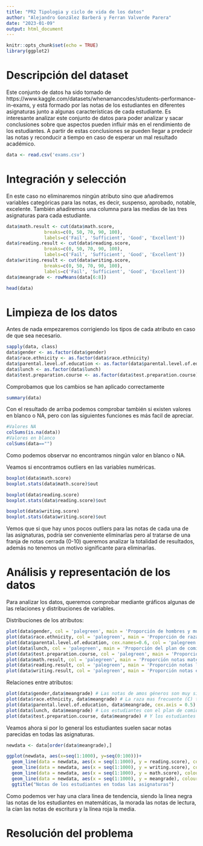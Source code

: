 ```yaml
---
title: "PR2 Tipologia y ciclo de vida de los datos"
author: "Alejandro González Barberá y Ferran Valverde Parera"
date: "2023-01-09"
output: html_document
---
```


```r
knitr::opts_chunk$set(echo = TRUE)
library(ggplot2)
```

# Descripción del dataset

Este conjunto de datos ha sido tomado de https://www.kaggle.com/datasets/whenamancodes/students-performance-in-exams, y está formado por las notas de los estudiantes en diferentes asignaturas junto a algunas características de cada estudiante.
Es interesante analizar este conjunto de datos para poder analizar y sacar conclusiones sobre que aspectos pueden influir más en el rendimiento de los estudiantes.
A partir de estas conclusiones se pueden llegar a predecir las notas y reconducir a tiempo en caso de esperar un mal resultado académico.

```r
data <- read.csv('exams.csv')
```


# Integración y selección

En este caso no eliminaremos ningún atributo sino que añadiremos variables categóricas para las notas, es decir, suspenso, aprobado, notable, excelente.
También añadiremos una columna para las medias de las tres asignaturas para cada estudiante.
```r
data$math.result <- cut(data$math.score,
              breaks=c(0, 50, 70, 90, 100),
              labels=c('Fail', 'Sufficient', 'Good', 'Excellent'))
data$reading.result <- cut(data$reading.score,
              breaks=c(0, 50, 70, 90, 100),
              labels=c('Fail', 'Sufficient', 'Good', 'Excellent'))
data$writing.result <- cut(data$writing.score,
              breaks=c(0, 50, 70, 90, 100),
              labels=c('Fail', 'Sufficient', 'Good', 'Excellent'))
data$meangrade <- rowMeans(data[6:8])

head(data)

```


# Limpieza de los datos

Antes de nada empezaremos corrigiendo los tipos de cada atributo en caso de que sea necesario.

```r
sapply(data, class)
data$gender <- as.factor(data$gender)
data$race.ethnicity <- as.factor(data$race.ethnicity)
data$parental.level.of.education <- as.factor(data$parental.level.of.education)
data$lunch <- as.factor(data$lunch)
data$test.preparation.course <- as.factor(data$test.preparation.course)
```
Comprobamos que los cambios se han aplicado correctamente
```r
summary(data)
```

Con el resultado de arriba podemos comprobar también si existen valores en blanco o NA, pero con las siguientes funciones es más facil de apreciar.
```r
#Valores NA
colSums(is.na(data)) 
#Valores en blanco
colSums(data=="")
```

Como podemos observar no encontramos ningún valor en blanco o NA.

Veamos si encontramos outliers en las variables numéricas.

```r
boxplot(data$math.score)
boxplot.stats(data$math.score)$out

boxplot(data$reading.score)
boxplot.stats(data$reading.score)$out

boxplot(data$writing.score)
boxplot.stats(data$writing.score)$out
```

Vemos que si que hay unos pocos outliers para las notas de cada una de las asignaturas, podría ser conveniente eliminarlas pero al tratarse de una franja de notas cerrada (0-10) queremos analizar la totalidad de resultados, además no tenemos un motivo significante para eliminarlas.

# Análisis y representación de los datos

Para analizar los datos, queremos comprobar mediante gráficos algunas de las relaciones y distribuciones de variables.

Distribuciones de los atributos:
```r

plot(data$gender, col = 'palegreen', main = 'Proporción de hombres y mujeres') # Hay aproximadamente el mismo número de hombres que de mujeres, aun que el total de hombres es ligeramente superior.
plot(data$race.ethnicity, col = 'palegreen', main = 'Proporción de razas') # Como podemos apreciar, en este conjunto de datos se han especificado las razas de manera anónima. Esto puede ser interesante de cara a hacer los análisis sin suposiciones previas, aunque sería interesante conocer a que razas pertenece cada grupo una vez terminado el análisis.
plot(data$parental.level.of.education, cex.names=0.6, col = 'palegreen', main = 'Proporción de estudios de los padres') # Podemos ver que muy pocos han llegado a hacer un máster como se podría llegar a esperar, pero también muy pocos han llegado a estudiar un grado.
plot(data$lunch, col = 'palegreen', main = 'Proporción del plan de comida') # La mayoría tiene un plan estándar, pero muchos también tienen un plan reducido. 
plot(data$test.preparation.course, col = 'palegreen', main = 'Proporción de tests iniciales hechos') # En este caso la mayoría no ha hecho el test de preparación.
plot(data$math.result, col = 'palegreen', main = 'Proporción notas matematicas')
plot(data$reading.result, col = 'palegreen', main = 'Proporción notas lectura')
plot(data$writing.result, col = 'palegreen', main = 'Proporción notas escritura')
```

Relaciones entre atributos:

```r

plot(data$gender,data$meangrade) # Las notas de amos géneros son muy similares en general, aunque muy ligeramente superiores las de las mujeres.
plot(data$race.ethnicity, data$meangrade) # La raza mas frecuente (C) también es la que obtiene peores resultados académicos.
plot(data$parental.level.of.education, data$meangrade, cex.axis = 0.5) # Los resultados son esperados, los niños con padres estudiosos tienen mejores notas.
plot(data$lunch, data$meangrade) # Los estudiantes con el plan de comida estándar tienen mejores notas.
plot(data$test.preparation.course, data$meangrade) # Y los estudiantes con el test de preparación tienen mejores resultados.

```

Veamos ahora si por lo general los estudiantes suelen sacar notas parecidas en todas las asignaturas.
```r
newdata <- data[order(data$meangrade),]

ggplot(newdata, aes(x=seq(1:1000), y=seq(0:100)))+
  geom_line(data = newdata, aes(x = seq(1:1000), y = reading.score), colour = 'purple')+
  geom_line(data = newdata, aes(x = seq(1:1000), y = writing.score), colour = 'cyan')+
  geom_line(data = newdata, aes(x = seq(1:1000), y = math.score), colour = 'black')+
  geom_line(data = newdata, aes(x = seq(1:1000), y = meangrade), colour = 'red', size = 1.5)+
  ggtitle("Notas de los estudiantes en todas las asignaturas")
```

Como podemos ver hay una clara linea de tendencia, siendo la linea negra las notas de los estudiantes en matemáticas, la morada las notas de lectura, la cían las notas de escritura y la línea roja la media.

# Resolución del problema

# 
